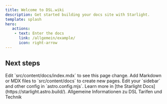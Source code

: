 ```yaml
---
title: Welcome to DSL.wiki
description: Get started building your docs site with Starlight.
template: splash
hero:
   actions:
    - text: Enter the docs
      link: /allgemein/example/
      icon: right-arrow
---
```



## Next steps

<CardGrid stagger>
	<Card title="Update content" icon="pencil">
		Edit `src/content/docs/index.mdx` to see this page change.
	</Card>	
	<CustomLinkCard title="Add new content" icon="add-document"  href="/guides/authoring-content/">
		Add Markdown or MDX files to `src/content/docs` to create new pages.
	</CustomLinkCard>
	<Card title="Configure your site" icon="setting">
		Edit your `sidebar` and other config in `astro.config.mjs`.
	</Card>
	<Card title="Read the docs" icon="open-book">
		Learn more in [the Starlight Docs](https://starlight.astro.build/).
	</Card>
</CardGrid>
Allgemeine Informationen zu DSL Tarifen und Technik
